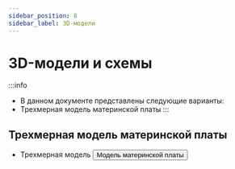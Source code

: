 ```yaml
---
sidebar_position: 8
sidebar_label: 3D-модели
---
```




# 3D-модели и схемы

:::info
* В данном документе представлены следующие варианты:
* Трехмерная модель материнской платы
:::



## Трехмерная модель материнской платы

* Трехмерная модель
    <Button variant="contained" disableElevation component="a" rel="noopener" href="https://cdn.mellow.klipper.cn/STEP/FLY-HALO.STEP">Модель материнской платы</Button>
